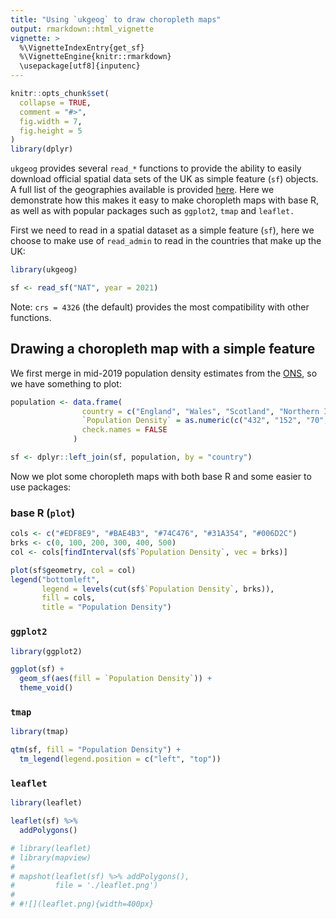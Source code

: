 ```yaml
---
title: "Using `ukgeog` to draw choropleth maps"
output: rmarkdown::html_vignette
vignette: >
  %\VignetteIndexEntry{get_sf}
  %\VignetteEngine{knitr::rmarkdown}
  \usepackage[utf8]{inputenc}
---
```


```r
knitr::opts_chunk$set(
  collapse = TRUE,
  comment = "#>",
  fig.width = 7, 
  fig.height = 5
)
library(dplyr)
```

`ukgeog` provides several `read_*` functions to provide the ability to easily download official spatial data sets of the UK as simple feature (`sf`) objects. A full list of the geographies available is provided [here](https://l-hodge.github.io/uk-geog/). Here we demonstrate how this makes it easy to make choropleth maps with base R, as well as with popular packages such as `ggplot2`, `tmap` and `leaflet.`

First we need to read in a spatial dataset as a simple feature (`sf`), here we choose to make use of `read_admin` to read in the countries that make up the UK:
```r
library(ukgeog)

sf <- read_sf("NAT", year = 2021)
```

Note: ` crs = 4326 ` (the default) provides the most compatibility with other functions.

## Drawing a choropleth map with a simple feature

We first merge in mid-2019 population density estimates from the [ONS](https://www.ons.gov.uk/peoplepopulationandcommunity/populationandmigration/populationestimates/bulletins/annualmidyearpopulationestimates/mid2019estimates#population-growth-in-england-wales-scotland-and-northern-ireland), so we have something to plot:
```r
population <- data.frame(
                country = c("England", "Wales", "Scotland", "Northern Ireland"),
                `Population Density` = as.numeric(c("432", "152", "70", "137")),
                check.names = FALSE
              )

sf <- dplyr::left_join(sf, population, by = "country")

```

Now we plot some choropleth maps with both base R and some easier to use packages:

### base R (`plot`)

```r
cols <- c("#EDF8E9", "#BAE4B3", "#74C476", "#31A354", "#006D2C")
brks <- c(0, 100, 200, 300, 400, 500)
col <- cols[findInterval(sf$`Population Density`, vec = brks)]

plot(sf$geometry, col = col)
legend("bottomleft", 
       legend = levels(cut(sf$`Population Density`, brks)), 
       fill = cols, 
       title = "Population Density")
```

### `ggplot2`

```r
library(ggplot2)

ggplot(sf) + 
  geom_sf(aes(fill = `Population Density`)) +
  theme_void()
```

### `tmap`

```r
library(tmap)

qtm(sf, fill = "Population Density") +
  tm_legend(legend.position = c("left", "top"))
```

### `leaflet`

```r
library(leaflet)

leaflet(sf) %>% 
  addPolygons()
```

```r
# library(leaflet)
# library(mapview)
# 
# mapshot(leaflet(sf) %>% addPolygons(), 
#         file = './leaflet.png')
# 
# #![](leaflet.png){width=400px}

```


